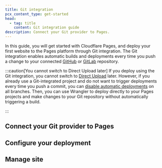 ```yaml
---
title: Git integration
pcx_content_type: get-started
head:
  - tag: title
    content: Git integration guide
description: Connect your Git provider to Pages.
---
```



In this guide, you will get started with Cloudflare Pages, and deploy your first website to the Pages platform through Git integration. The Git integration enables automatic builds and deployments every time you push a change to your connected [GitHub](/pages/configuration/git-integration/github-integration/) or [GitLab](/pages/configuration/git-integration/gitlab-integration/) repository.

:::caution[You cannot switch to Direct Upload later]
If you deploy using the Git integration, you cannot switch to [Direct Upload](/pages/get-started/direct-upload/) later. However, if you already use a Git-integrated project and do not want to trigger deployments every time you push a commit, you can [disable automatic deployments](/pages/configuration/git-integration/#disable-automatic-deployments) on all branches. Then, you can use Wrangler to deploy directly to your Pages projects and make changes to your Git repository without automatically triggering a build.

:::

## Connect your Git provider to Pages

<Render file="get-started-git-connect-pages" product="pages" />

## Configure your deployment

<Render file="get-started-git-configure-deployment" product="pages" />

## Manage site

<Render file="get-started-git-manage-site" product="pages" />
